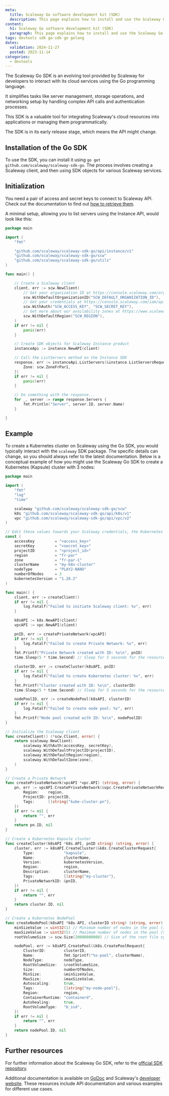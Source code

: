 ```yaml
---
meta:
  title: Scaleway Go software development kit (SDK)
  description: This page explains how to install and use the Scaleway Go software development kit (SDK)
content:
  h1: Scaleway Go software development kit (SDK)
  paragraph: This page explains how to install and use the Scaleway Go software development kit (SDK)
tags: devtools sdk go-sdk go golang
dates:
  validation: 2024-11-27
  posted: 2023-11-14
categories:
  - devtools
---
```


The Scaleway Go SDK is an evolving tool provided by Scaleway for developers to interact with its cloud services using the Go programming language.

It simplifies tasks like server management, storage operations, and networking setup by handling complex API calls and authentication processes.

This SDK is a valuable tool for integrating Scaleway's cloud resources into applications or managing them programmatically.

<Message type="important">
  The SDK is in its early release stage, which means the API might change.
</Message>

## Installation of the Go SDK

To use the SDK, you can install it using `go get github.com/scaleway/scaleway-sdk-go`.
The process involves creating a Scaleway client, and then using SDK objects for various Scaleway services.

## Initialization

You need a pair of access and secret keys to connect to Scaleway API. Check out the documentation to find out [how to retrieve them](/iam/how-to/create-api-keys/).

A minimal setup, allowing you to list servers using the Instance API, would look like this:

```go
package main

import (
	"fmt"

	"github.com/scaleway/scaleway-sdk-go/api/instance/v1"
	"github.com/scaleway/scaleway-sdk-go/scw"
	"github.com/scaleway/scaleway-sdk-go/utils"
)

func main() {

	// Create a Scaleway client
	client, err := scw.NewClient(
		// Get your organization ID at https://console.scaleway.com/organization/settings
		scw.WithDefaultOrganizationID("SCW_DEFAULT_ORGANIZATION_ID"),
		// Get your credentials at https://console.scaleway.com/iam/api-keys
		scw.WithAuth("SCW_ACCESS_KEY", "SCW_SECRET_KEY"),
		// Get more about our availability zones at https://www.scaleway.com/en/docs/account/reference-content/products-availability/
		scw.WithDefaultRegion("SCW_REGION"),
	)
	if err != nil {
		panic(err)
	}

	// Create SDK objects for Scaleway Instance product
	instanceApi := instance.NewAPI(client)

	// Call the ListServers method on the Instance SDK
	response, err := instanceApi.ListServers(&instance.ListServersRequest{
		Zone: scw.ZoneFrPar1,
	})
	if err != nil {
		panic(err)
	}

	// Do something with the response...
	for _, server := range response.Servers {
		fmt.Println("Server", server.ID, server.Name)
	}

}
```

## Example

To create a Kubernetes cluster on Scaleway using the Go SDK, you would typically interact with the `scaleway` SDK package. The specific details can change, so you should always refer to the latest documentation.
Below is a conceptual example of how you might use the Scaleway Go SDK to create a Kubernetes (Kapsule) cluster with 3 nodes:

```go
package main

import (
	"fmt"
	"log"
	"time"

	scaleway "github.com/scaleway/scaleway-sdk-go/scw"
	k8s "github.com/scaleway/scaleway-sdk-go/api/k8s/v1"
	vpc "github.com/scaleway/scaleway-sdk-go/api/vpc/v2"
)

// Edit these values towards your Scaleway credentials, the Kubernetes version and the type of nodes you want to use.
const (
	accessKey         = "<access_key>"
	secretKey         = "<secret_key>"
	projectID         = "<project_id>"
	region            = "fr-par"
	zone              = "fr-par-1"
	clusterName       = "my-k8s-cluster"
	nodeType          = "PLAY2-NANO"
	numberOfNodes     = 3
	kubernetesVersion = "1.28.2"
)

func main() {
	client, err := createClient()
	if err != nil {
		log.Fatalf("Failed to initiate Scaleway client: %v", err)
	}

	k8sAPI := k8s.NewAPI(client)
	vpcAPI := vpc.NewAPI(client)

	pnID, err := createPrivateNetwork(vpcAPI)
	if err != nil {
		log.Fatalf("Failed to create Private Network: %v", err)
	}
	fmt.Printf("Private Network created with ID: %s\n", pnID)
	time.Sleep(5 * time.Second) // Sleep for 5 seconds for the resource to become available

	clusterID, err := createCluster(k8sAPI, pnID)
	if err != nil {
		log.Fatalf("Failed to create Kubernetes cluster: %v", err)
	}
	fmt.Printf("Cluster created with ID: %s\n", clusterID)
	time.Sleep(5 * time.Second) // Sleep for 5 seconds for the resource to become available

	nodePoolID, err := createNodePool(k8sAPI, clusterID)
	if err != nil {
		log.Fatalf("Failed to create node pool: %v", err)
	}
	fmt.Printf("Node pool created with ID: %s\n", nodePoolID)
}

// Initialize the Scaleway client
func createClient() (*scw.Client, error) {
	return scaleway.NewClient(
		scaleway.WithAuth(accessKey, secretKey),
		scaleway.WithDefaultProjectID(projectID),
		scaleway.WithDefaultRegion(region),
		scaleway.WithDefaultZone(zone),
	)
}

// Create a Private Network
func createPrivateNetwork(vpcAPI *vpc.API) (string, error) {
	pn, err := vpcAPI.CreatePrivateNetwork(&vpc.CreatePrivateNetworkRequest{
		Region:    region,
		ProjectID: projectID,
		Tags:      []string{"kube-cluster-pn"},
	})
	if err != nil {
		return "", err
	}
	return pn.ID, nil
}

// Create a Kubernetes Kapsule cluster
func createCluster(k8sAPI *k8s.API, pnID string) (string, error) {
	cluster, err := k8sAPI.CreateCluster(&k8s.CreateClusterRequest{
		Type:             "kapsule",
		Name:             clusterName,
		Version:          kubernetesVersion,
		Region:           region,
		Description:      clusterName,
		Tags:             []string{"my-cluster"},
		PrivateNetworkID: &pnID,
	})
	if err != nil {
		return "", err
	}
	return cluster.ID, nil
}

// Create a Kubernetes NodePool
func createNodePool(k8sAPI *k8s.API, clusterID string) (string, error) {
	minSizeValue := uint32(1) // Minimum number of nodes in the pool (1)
	maxSizeValue := uint32(5) // Maximum number of nodes in the pool (5)
	rootVolumeSize := scw.Size(20000000000) // Size of the root file system (20GB)

	nodePool, err := k8sAPI.CreatePool(&k8s.CreatePoolRequest{
		ClusterID:        clusterID,
		Name:             fmt.Sprintf("%s-pool", clusterName),
		NodeType:         nodeType,
		RootVolumeSize:   &rootVolumeSize,
		Size:             numberOfNodes,
		MinSize:          &minSizeValue,
		MaxSize:          &maxSizeValue,
		Autoscaling:      true,
		Tags:             []string{"my-node-pool"},
		Region:           region,
		ContainerRuntime: "containerd",
		Autohealing:      true,
		RootVolumeType:   "b_ssd",
	})
	if err != nil {
		return "", err
	}
	return nodePool.ID, nil
}
```

## Further resources

For further information about the Scaleway Go SDK, refer to the [official SDK repository](https://github.com/scaleway/scaleway-sdk-go).

Additional documentation is available on [GoDoc](https://pkg.go.dev/github.com/scaleway/scaleway-sdk-go#readme-documentation) and Scaleway's [developer website](https://www.scaleway.com/en/developers/). These resources include API documentation and various examples for different use cases.